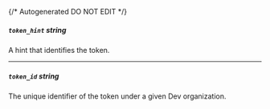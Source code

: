 {/* Autogenerated DO NOT EDIT  */}
##### `token_hint` _string_
A hint that identifies the token.

---
##### `token_id` _string_
The unique identifier of the token under a given Dev organization.



